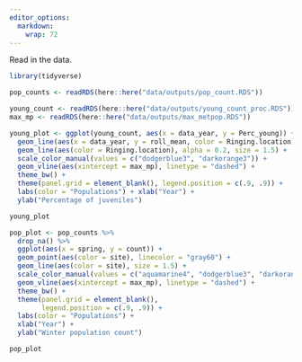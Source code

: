 ```yaml
---
editor_options: 
  markdown: 
    wrap: 72
---
```


Read in the data.

```r

library(tidyverse)

pop_counts <- readRDS(here::here("data/outputs/pop_count.RDS"))

young_count <- readRDS(here::here("data/outputs/young_count_proc.RDS")) 
max_mp <- readRDS(here::here("data/outputs/max_metpop.RDS"))
```

```r
young_plot <- ggplot(young_count, aes(x = data_year, y = Perc_young)) + 
  geom_line(aes(x = data_year, y = roll_mean, color = Ringing.location), size = 2) + 
  geom_line(aes(color = Ringing.location), alpha = 0.2, size = 1.5) + 
  scale_color_manual(values = c("dodgerblue3", "darkorange3")) + 
  geom_vline(aes(xintercept = max_mp), linetype = "dashed") + 
  theme_bw() + 
  theme(panel.grid = element_blank(), legend.position = c(.9, .9)) + 
  labs(color = "Populations") + xlab("Year") + 
  ylab("Percentage of juveniles")

young_plot
```

```r
pop_plot <- pop_counts %>% 
  drop_na() %>% 
  ggplot(aes(x = spring, y = count)) + 
  geom_point(aes(color = site), linecolor = "gray60") + 
  geom_line(aes(color = site), size = 1.5) + 
  scale_color_manual(values = c("aquamarine4", "dodgerblue3", "darkorange3")) + 
  geom_vline(aes(xintercept = max_mp), linetype = "dashed") + 
  theme_bw() + 
  theme(panel.grid = element_blank(), 
        legend.position = c(.9, .9)) + 
  labs(color = "Populations") + 
  xlab("Year") + 
  ylab("Winter population count")

pop_plot

```
